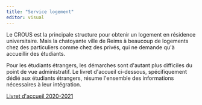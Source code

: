 ```yaml
---
title: "Service logement"
editor: visual
---
```


Le CROUS est la principale structure pour obtenir un logement en résidence universitaire. Mais la chatoyante ville de Reims à beaucoup de logements chez des particuliers comme chez des privés, qui ne demande qu\'à accueillir des étudiants.

Pour les étudiants étrangers, les démarches sont d\'autant plus difficiles du point de vue administratif. Le livret d\'accueil ci-dessous, spécifiquement dédié aux étudiants étrangers, résume l\'ensemble des informations nécessaires à leur intégration.

[Livret d\'accueil 2020-2021](http://mastersep.fr/wp-content/uploads/2021/01/Livret_dacceuil_des_etudiants_etrangers_livrable.pdf)
